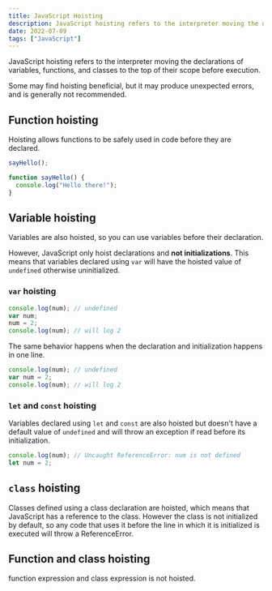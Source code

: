 ```yaml
---
title: JavaScript Hoisting
description: JavaScript hoisting refers to the interpreter moving the declarations of variables, functions, and classes to the top  of their scope before execution.
date: 2022-07-09
tags: ["JavaScript"]
---
```


JavaScript hoisting refers to the interpreter moving the declarations of variables, functions, and classes to the top of their scope before execution.

Some may find hoisting beneficial, but it may produce unexpected errors, and is generally not recommended.

## Function hoisting

Hoisting allows functions to be safely used in code before they are declared.

```javascript
sayHello();

function sayHello() {
  console.log("Hello there!");
}
```

## Variable hoisting

Variables are also hoisted, so you can use variables before their declaration.

However, JavaScript only hoist declarations and **not initializations**. This means that variables declared using `var` will have the hoisted value of `undefined` otherwise uninitialized.

### `var` hoisting

```javascript
console.log(num); // undefined
var num;
num = 2;
console.log(num); // will log 2
```

The same behavior happens when the declaration and initialization happens in one line.

```javascript
console.log(num); // undefined
var num = 2;
console.log(num); // will log 2
```

### `let` and `const` hoisting

Variables declared using `let` and `const` are also hoisted but doesn't have a default value of `undefined` and will throw an exception if read before its initialization.

```javascript
console.log(num); // Uncaught ReferenceError: num is not defined
let num = 2;
```

## `class` hoisting

Classes defined using a class declaration are hoisted, which means that JavaScript has a reference to the class. However the class is not initialized by default, so any code that uses it before the line in which it is initialized is executed will throw a ReferenceError.

## Function and class hoisting

function expression and class expression is not hoisted.
